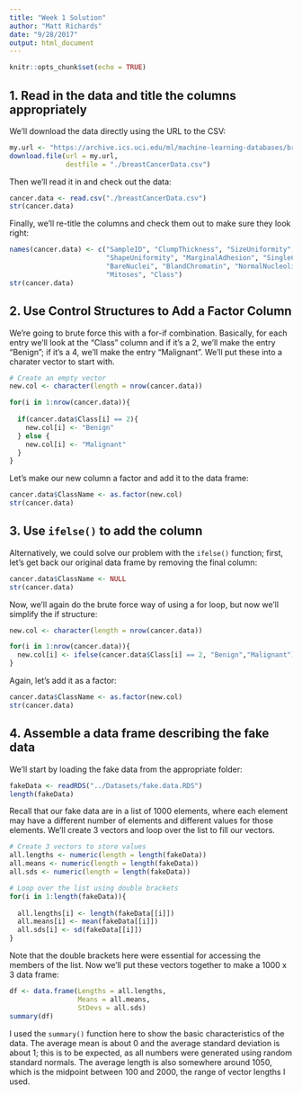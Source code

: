 ```yaml
---
title: "Week 1 Solution"
author: "Matt Richards"
date: "9/28/2017"
output: html_document
---
```


```r
knitr::opts_chunk$set(echo = TRUE)
```

## 1. Read in the data and title the columns appropriately

We'll download the data directly using the URL to the CSV:

```r
my.url <- "https://archive.ics.uci.edu/ml/machine-learning-databases/breast-cancer-wisconsin/breast-cancer-wisconsin.data"
download.file(url = my.url, 
              destfile = "./breastCancerData.csv")
```

Then we'll read it in and check out the data:

```r
cancer.data <- read.csv("./breastCancerData.csv")
str(cancer.data)
```

Finally, we'll re-title the columns and check them out to make sure they look right:

```r
names(cancer.data) <- c("SampleID", "ClumpThickness", "SizeUniformity",
                        "ShapeUniformity", "MarginalAdhesion", "SingleCellSize",
                        "BareNuclei", "BlandChromatin", "NormalNucleoli", 
                        "Mitoses", "Class")
str(cancer.data)
```

## 2. Use Control Structures to Add a Factor Column

We're going to brute force this with a for-if combination. Basically, for each entry we'll look at the "Class" column and if it's a 2, we'll make the entry "Benign"; if it's a 4, we'll make the entry "Malignant". We'll put these into a charater vector to start with.

```r
# Create an empty vector
new.col <- character(length = nrow(cancer.data))

for(i in 1:nrow(cancer.data)){
  
  if(cancer.data$Class[i] == 2){
    new.col[i] <- "Benign"
  } else {
    new.col[i] <- "Malignant"
  }
}
```

Let's make our new column a factor and add it to the data frame:

```r
cancer.data$ClassName <- as.factor(new.col)
str(cancer.data)
```

## 3. Use `ifelse()` to add the column

Alternatively, we could solve our problem with the `ifelse()` function; first, let's get back our original data frame by removing the final column:

```r
cancer.data$ClassName <- NULL
str(cancer.data)
```

Now, we'll again do the brute force way of using a for loop, but now we'll simplify the if structure:

```r
new.col <- character(length = nrow(cancer.data))

for(i in 1:nrow(cancer.data)){
  new.col[i] <- ifelse(cancer.data$Class[i] == 2, "Benign","Malignant")
}
```

Again, let's add it as a factor:

```r
cancer.data$ClassName <- as.factor(new.col)
str(cancer.data)
```

## 4. Assemble a data frame describing the fake data

We'll start by loading the fake data from the appropriate folder:

```r
fakeData <- readRDS("../Datasets/fake.data.RDS")
length(fakeData)
```

Recall that our fake data are in a list of 1000 elements, where each element may have a different number of elements and different values for those elements. We'll create 3 vectors and loop over the list to fill our vectors. 

```r
# Create 3 vectors to store values
all.lengths <- numeric(length = length(fakeData))
all.means <- numeric(length = length(fakeData))
all.sds <- numeric(length = length(fakeData))

# Loop over the list using double brackets
for(i in 1:length(fakeData)){
  
  all.lengths[i] <- length(fakeData[[i]])
  all.means[i] <- mean(fakeData[[i]])
  all.sds[i] <- sd(fakeData[[i]])
}
```

Note that the double brackets here were essential for accessing the members of the list. Now we'll put these vectors together to make a 1000 x 3 data frame:

```r

df <- data.frame(Lengths = all.lengths,
                 Means = all.means,
                 StDevs = all.sds)
summary(df)
```

I used the `summary()` function here to show the basic characteristics of the data. The average mean is about 0 and the average standard deviation is about 1; this is to be expected, as all numbers were generated using random standard normals. The average length is also somewhere around 1050, which is the midpoint between 100 and 2000, the range of vector lengths I used. 